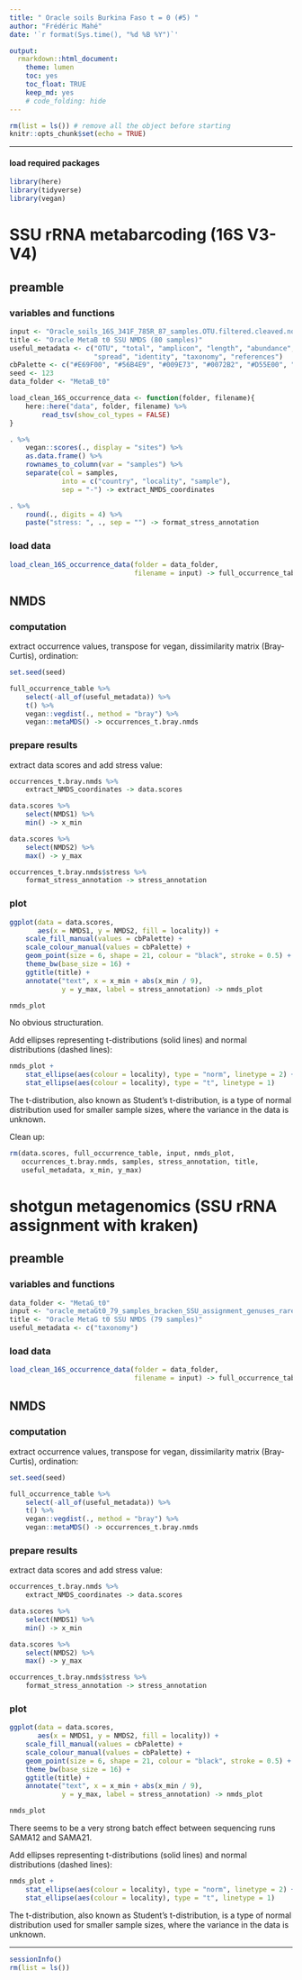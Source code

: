 ```yaml
---
title: " Oracle soils Burkina Faso t = 0 (#5) "
author: "Frédéric Mahé"
date: '`r format(Sys.time(), "%d %B %Y")`'

output:
  rmarkdown::html_document:
    theme: lumen
    toc: yes
    toc_float: TRUE
    keep_md: yes
    # code_folding: hide
---
```


```r
rm(list = ls()) # remove all the object before starting
knitr::opts_chunk$set(echo = TRUE)
```

***

#### load required packages

```r
library(here)
library(tidyverse)
library(vegan)
```


# SSU rRNA metabarcoding (16S V3-V4)

## preamble

### variables and functions

```r
input <- "Oracle_soils_16S_341F_785R_87_samples.OTU.filtered.cleaved.nosubstringOTUs.mumu.table3"
title <- "Oracle MetaB t0 SSU NMDS (80 samples)"
useful_metadata <- c("OTU", "total", "amplicon", "length", "abundance",
                     "spread", "identity", "taxonomy", "references")
cbPalette <- c("#E69F00", "#56B4E9", "#009E73", "#0072B2", "#D55E00", "#CC79A7")
seed <- 123
data_folder <- "MetaB_t0"
```

```r
load_clean_16S_occurrence_data <- function(folder, filename){
    here::here("data", folder, filename) %>%
        read_tsv(show_col_types = FALSE)
}

. %>%
    vegan::scores(., display = "sites") %>%
    as.data.frame() %>%
    rownames_to_column(var = "samples") %>%
    separate(col = samples,
             into = c("country", "locality", "sample"),
             sep = "-") -> extract_NMDS_coordinates

. %>%
    round(., digits = 4) %>%
    paste("stress: ", ., sep = "") -> format_stress_annotation
```


### load data

```r
load_clean_16S_occurrence_data(folder = data_folder,
                               filename = input) -> full_occurrence_table
```


## NMDS

### computation

extract occurrence values, transpose for vegan, dissimilarity matrix
(Bray-Curtis), ordination:

```r
set.seed(seed)

full_occurrence_table %>%
    select(-all_of(useful_metadata)) %>%
    t() %>%
    vegan::vegdist(., method = "bray") %>%
    vegan::metaMDS() -> occurrences_t.bray.nmds
```


### prepare results

extract data scores and add stress value:

```r
occurrences_t.bray.nmds %>%
    extract_NMDS_coordinates -> data.scores

data.scores %>%
    select(NMDS1) %>%
    min() -> x_min

data.scores %>%
    select(NMDS2) %>%
    max() -> y_max

occurrences_t.bray.nmds$stress %>%
    format_stress_annotation -> stress_annotation
```


### plot

```r
ggplot(data = data.scores,
       aes(x = NMDS1, y = NMDS2, fill = locality)) +
    scale_fill_manual(values = cbPalette) +
    scale_colour_manual(values = cbPalette) +
    geom_point(size = 6, shape = 21, colour = "black", stroke = 0.5) +
    theme_bw(base_size = 16) +
    ggtitle(title) +
    annotate("text", x = x_min + abs(x_min / 9),
             y = y_max, label = stress_annotation) -> nmds_plot

nmds_plot
```

No obvious structuration.

Add ellipses representing t-distributions (solid lines) and normal
distributions (dashed lines):

```r
nmds_plot +
    stat_ellipse(aes(colour = locality), type = "norm", linetype = 2) +
    stat_ellipse(aes(colour = locality), type = "t", linetype = 1)
```

The t-distribution, also known as Student's t-distribution, is a type
of normal distribution used for smaller sample sizes, where the
variance in the data is unknown.


Clean up:

```r
rm(data.scores, full_occurrence_table, input, nmds_plot,
   occurrences_t.bray.nmds, samples, stress_annotation, title,
   useful_metadata, x_min, y_max)
```


# shotgun metagenomics (SSU rRNA assignment with kraken)

## preamble

### variables and functions

```r
data_folder <- "MetaG_t0"
input <- "oracle_metaGt0_79_samples_bracken_SSU_assignment_genuses_rarefied.table3"
title <- "Oracle MetaG t0 SSU NMDS (79 samples)"
useful_metadata <- c("taxonomy")
```


### load data

```r
load_clean_16S_occurrence_data(folder = data_folder,
                               filename = input) -> full_occurrence_table
```


## NMDS

### computation

extract occurrence values, transpose for vegan, dissimilarity matrix
(Bray-Curtis), ordination:

```r
set.seed(seed)

full_occurrence_table %>%
    select(-all_of(useful_metadata)) %>%
    t() %>%
    vegan::vegdist(., method = "bray") %>%
    vegan::metaMDS() -> occurrences_t.bray.nmds
```


### prepare results

extract data scores and add stress value:

```r
occurrences_t.bray.nmds %>%
    extract_NMDS_coordinates -> data.scores

data.scores %>%
    select(NMDS1) %>%
    min() -> x_min

data.scores %>%
    select(NMDS2) %>%
    max() -> y_max

occurrences_t.bray.nmds$stress %>%
    format_stress_annotation -> stress_annotation
```


### plot

```r
ggplot(data = data.scores,
       aes(x = NMDS1, y = NMDS2, fill = locality)) +
    scale_fill_manual(values = cbPalette) +
    scale_colour_manual(values = cbPalette) +
    geom_point(size = 6, shape = 21, colour = "black", stroke = 0.5) +
    theme_bw(base_size = 16) +
    ggtitle(title) +
    annotate("text", x = x_min + abs(x_min / 9),
             y = y_max, label = stress_annotation) -> nmds_plot

nmds_plot
```

There seems to be a very strong batch effect between sequencing runs
SAMA12 and SAMA21.

Add ellipses representing t-distributions (solid lines) and normal
distributions (dashed lines):

```r
nmds_plot +
    stat_ellipse(aes(colour = locality), type = "norm", linetype = 2) +
    stat_ellipse(aes(colour = locality), type = "t", linetype = 1)
```

The t-distribution, also known as Student's t-distribution, is a type
of normal distribution used for smaller sample sizes, where the
variance in the data is unknown.


***

```r
sessionInfo()
rm(list = ls())
```
